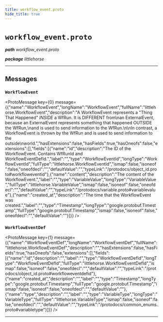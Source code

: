 ```yaml
---
title: workflow_event.proto
hide_title: true
---
```



# `workflow_event.proto`
_**path** workflow_event.proto_

_**package** littlehorse_



---

## Messages


### `WorkflowEvent`
<ProtoMessage key={0} message={{"name":"WorkflowEvent","longName":"WorkflowEvent","fullName":"littlehorse.WorkflowEvent","description":"A WorkflowEvent represents a \"Thing That Happened\" *INSIDE* a WfRun. It is DIFFERENT from\nan ExternalEvent, because an ExternalEvent represents something that happened OUTSIDE the WfRun,\nand is used to send information to the WfRun.\n\nIn contrast, a WorkflowEvent is thrown by the WfRun and is used to send information to the outside\nworld.","hasExtensions":false,"hasFields":true,"hasOneofs":false,"extensions":[],"fields":[{"name":"id","description":"The ID of the WorkflowEvent. Contains WfRunId and WorkflowEventDefId.","label":"","type":"WorkflowEventId","longType":"WorkflowEventId","fullType":"littlehorse.WorkflowEventId","ismap":false,"isoneof":false,"oneofdecl":"","defaultValue":"","typeLink":"/protodocs/object_id.proto#workfloweventid"},{"name":"content","description":"The content of the WorkflowEvent.","label":"","type":"VariableValue","longType":"VariableValue","fullType":"littlehorse.VariableValue","ismap":false,"isoneof":false,"oneofdecl":"","defaultValue":"","typeLink":"/protodocs/variable.proto#variablevalue"},{"name":"created_at","description":"The time that the WorkflowEvent was created.","label":"","type":"Timestamp","longType":"google.protobuf.Timestamp","fullType":"google.protobuf.Timestamp","ismap":false,"isoneof":false,"oneofdecl":"","defaultValue":""}]}} />


### `WorkflowEventDef`
<ProtoMessage key={1} message={{"name":"WorkflowEventDef","longName":"WorkflowEventDef","fullName":"littlehorse.WorkflowEventDef","description":"","hasExtensions":false,"hasFields":true,"hasOneofs":false,"extensions":[],"fields":[{"name":"id","description":"","label":"","type":"WorkflowEventDefId","longType":"WorkflowEventDefId","fullType":"littlehorse.WorkflowEventDefId","ismap":false,"isoneof":false,"oneofdecl":"","defaultValue":"","typeLink":"/protodocs/object_id.proto#workfloweventdefid"},{"name":"created_at","description":"","label":"","type":"Timestamp","longType":"google.protobuf.Timestamp","fullType":"google.protobuf.Timestamp","ismap":false,"isoneof":false,"oneofdecl":"","defaultValue":""},{"name":"type","description":"","label":"","type":"VariableType","longType":"VariableType","fullType":"littlehorse.VariableType","ismap":false,"isoneof":false,"oneofdecl":"","defaultValue":"","typeLink":"/protodocs/common_enums.proto#variabletype"}]}} />

---


  